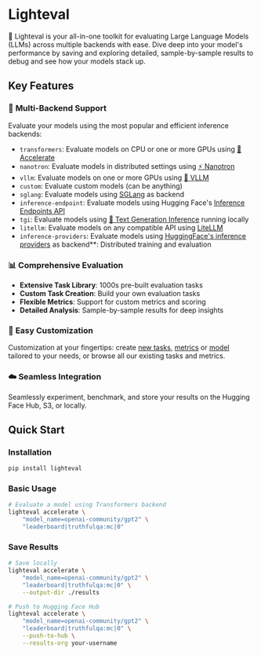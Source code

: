 # Lighteval

🤗 Lighteval is your all-in-one toolkit for evaluating Large Language Models
(LLMs) across multiple backends with ease. Dive deep into your model's
performance by saving and exploring detailed, sample-by-sample results to debug
and see how your models stack up.

## Key Features

### 🚀 **Multi-Backend Support**
Evaluate your models using the most popular and efficient inference backends:
- `transformers`: Evaluate models on CPU or one or more GPUs using [🤗
  Accelerate](https://github.com/huggingface/transformers)
- `nanotron`: Evaluate models in distributed settings using [⚡️
  Nanotron](https://github.com/huggingface/nanotron)
- `vllm`: Evaluate models on one or more GPUs using [🚀
  VLLM](https://github.com/vllm-project/vllm)
- `custom`: Evaluate custom models (can be anything)
- `sglang`: Evaluate models using [SGLang](https://github.com/sgl-project/sglang) as backend
- `inference-endpoint`: Evaluate models using Hugging Face's [Inference Endpoints API](https://huggingface.co/inference-endpoints/dedicated)
- `tgi`: Evaluate models using [🔗 Text Generation Inference](https://huggingface.co/docs/text-generation-inference/en/index) running locally
- `litellm`: Evaluate models on any compatible API using [LiteLLM](https://www.litellm.ai/)
- `inference-providers`: Evaluate models using [HuggingFace's inference providers](https://huggingface.co/docs/inference-providers/en/index) as backend**: Distributed training and evaluation

### 📊 **Comprehensive Evaluation**
- **Extensive Task Library**: 1000s pre-built evaluation tasks
- **Custom Task Creation**: Build your own evaluation tasks
- **Flexible Metrics**: Support for custom metrics and scoring
- **Detailed Analysis**: Sample-by-sample results for deep insights

### 🔧 **Easy Customization**
Customization at your fingertips: create [new tasks](adding-a-custom-task),
[metrics](adding-a-new-metric) or [model](evaluating-a-custom-model) tailored to your needs, or browse all our existing tasks and metrics.

### ☁️ **Seamless Integration**
Seamlessly experiment, benchmark, and store your results on the Hugging Face Hub, S3, or locally.

## Quick Start

### Installation

```bash
pip install lighteval
```

### Basic Usage

```bash
# Evaluate a model using Transformers backend
lighteval accelerate \
    "model_name=openai-community/gpt2" \
    "leaderboard|truthfulqa:mc|0"
```

### Save Results

```bash
# Save locally
lighteval accelerate \
    "model_name=openai-community/gpt2" \
    "leaderboard|truthfulqa:mc|0" \
    --output-dir ./results

# Push to Hugging Face Hub
lighteval accelerate \
    "model_name=openai-community/gpt2" \
    "leaderboard|truthfulqa:mc|0" \
    --push-to-hub \
    --results-org your-username
```
